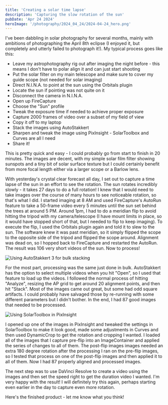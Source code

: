 ```yaml
---
title: 'Creating a solar time lapse'
description: 'Capturing the slow rotation of the sun'
pubDate: 'Apr 24 2024'
heroImage: '/photography/2024_04_24/2024-04-24_hero.png'
---
```



I've been dabbling in solar photography for several months, mainly with ambitions of photographing the April 8th eclipse (I enjoyed it, but completely and utterly failed to photograph it!). My typical process goes like this:

- Leave my astrophotography rig out after imaging the night before - this means I don't have to polar align it and can just start shooting
- Put the solar filter on my main telescope and make sure to cover my guide scope (not needed for solar imaging)
- Direct N.I.N.A. to point at the sun using the Orbitals plugin
- Locate the sun if pointing was not quite on it
- Disconnect the camera in N.I.N.A.
- Open up FireCapture
- Choose the "Sun" profile
- Tweak the exposure time if needed to achieve proper exposure
- Capture 2000 frames of video over a subset of my field of view
- Copy it off to my laptop
- Stack the images using AutoStakkert
- Sharpen and tweak the image using PixInsight - SolarToolbox and Curves are all I need
- Share it!

This is pretty quick and easy - I could probably go from start to finish in 20 minutes. The images are decent, with my simple solar film filter showing sunspots and a tiny bit of solar surface texture but I could certainly benefit from more focal length either via a larger scope or a Barlow lens.

With yesterday's crystal clear forecast all day, I set out to capture a time lapse of the sun in an effort to see the rotation. The sun rotates incredibly slowly - it takes 27 days to do a full rotation! I knew that I would need to take images over the course of many hours to see noticeable rotation, so that's what I did. I started imaging at 8 AM and used FireCapture's AutoRun feature to take a 50-frame video every 5 minutes until the sun set behind the trees at around 5 PM. Around 1pm, I had to do a meridian flip to avoid hitting the tripod with my camera/telescope (I have mount limits in place, so it would have stopped short of that, but I needed to flip to keep imaging). To execute the flip, I used the Orbitals plugin again and told it to slew to the sun. The software knew it was past meridian, so it simply flipped the scope to the opposite side of the tripod and flipped the scope around. Alignment was dead on, so I hopped back to FireCapture and restarted the AutoRun. The result was 106 very short videos of the sun. Now to process!

![Using AutoStakkert 3 for bulk stacking](/photography/2024_04_24/autostakkert.png)

For the most part, processing was the same just done in bulk. AutoStakkert has the option to select multiple videos when you hit "Open", so I used that feature to load up the videos. I followed the normal process of hitting "Analyze", resizing the AP grid to get around 20 alignment points, and then hit "Stack". Most of the images came out great, but some had odd square artifacts. I could probably have salvaged those by re-running with some different parameters but I didn't bother. In the end, I had 87 good images that needed to be processed.

![Using SolarToolbox in PixInsight](/photography/2024_04_24/pixinsight.png)

I opened up one of the images in PixInsight and tweaked the settings in SolarToolbox to make it look good, made some adjustments in Curves and then used DynamicCrop to get the rotation and cropping I wanted. I loaded all of the images that I capture pre-flip into an ImageContainer and applied the series of changes to all of them. The post-flip images images needed an extra 180 degree rotation after the processing I ran on the pre-flip images, so I tested that process on one of the post-flip images and then applied it to all of them. Now I had 87 properly aligned and processed images.

The next step was to use DaVinci Resolve to create a video using the images and then set the speed right to get the duration video I wanted. I'm very happy with the result! I will definitely try this again, perhaps starting even earlier in the day to capture even more rotation.

Here's the finished product - let me know what you think!

<YouTube id="https://youtu.be/Vu4NvicdiHs" />